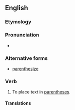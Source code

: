 ==English==

===Etymology===
{{suffix|parenthesis|ise}}

===Pronunciation===
* {{a|UK}} {{IPA|/pəˈɹɛnθ.ə.saɪz/}}

===Alternative forms===
* [[parenthesize]] {{qualifier|US}}

===Verb===
{{en-verb|parenthesis|ing}}

# {{context|British spelling|lang=en}} To place text in [[parentheses]].

====Translations====
{{trans-see|parenthesise|[[parenthesize#Translations|parenthesize]]}}